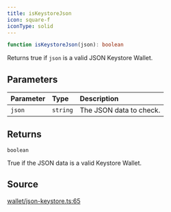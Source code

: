 ```yaml
---
title: isKeystoreJson
icon: square-f
iconType: solid
---
```


```ts
function isKeystoreJson(json): boolean
```

Returns true if `json` is a valid JSON Keystore Wallet.

## Parameters

| Parameter | Type | Description |
| :------ | :------ | :------ |
| `json` | `string` | The JSON data to check. |

## Returns

`boolean`

True if the JSON data is a valid Keystore Wallet.

## Source

[wallet/json-keystore.ts:65](https://github.com/dominant-strategies/quais.js/blob/44db7a104713f115e86d9efb2438f21cdb3fbe55/src/wallet/json-keystore.ts#L65)

